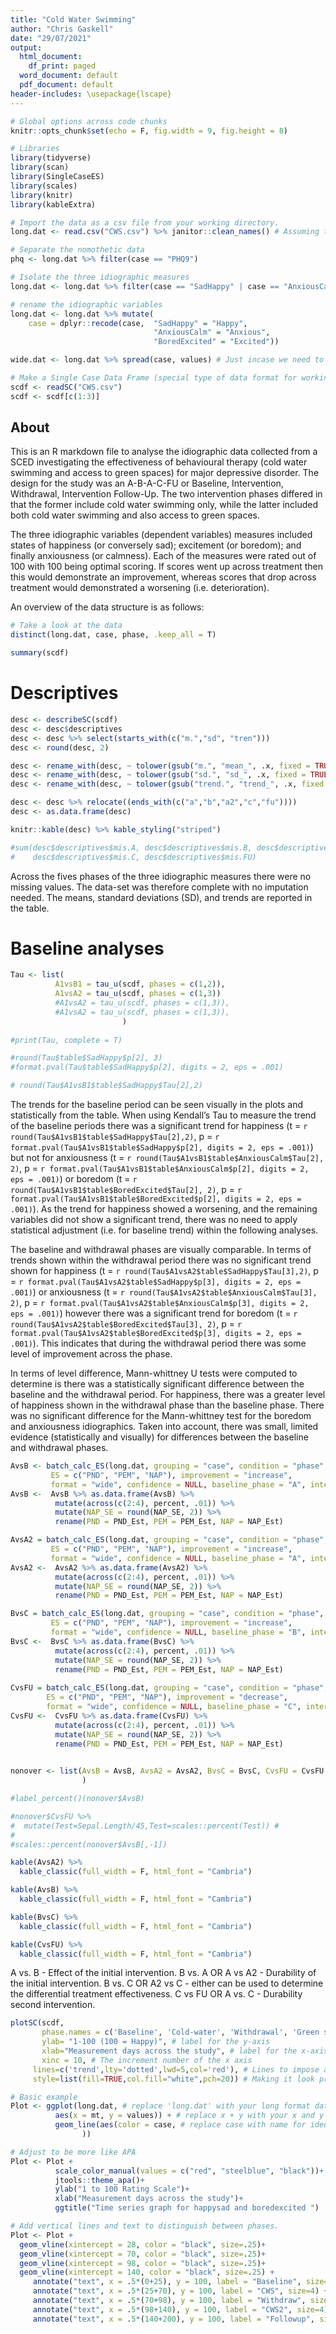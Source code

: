 ```yaml
---
title: "Cold Water Swimming"
author: "Chris Gaskell"
date: "29/07/2021"
output:
  html_document:
    df_print: paged
  word_document: default
  pdf_document: default
header-includes: \usepackage{lscape}
---
```


```r
# Global options across code chunks
knitr::opts_chunk$set(echo = F, fig.width = 9, fig.height = 8)

# Libraries
library(tidyverse)
library(scan)
library(SingleCaseES)
library(scales)
library(knitr)
library(kableExtra)
```

```r
# Import the data as a csv file from your working directory. 
long.dat <- read.csv("CWS.csv") %>% janitor::clean_names() # Assuming that your data is stored in long format.

# Separate the nomothetic data
phq <- long.dat %>% filter(case == "PHQ9")

# Isolate the three idiographic measures
long.dat <- long.dat %>% filter(case == "SadHappy" | case == "AnxiousCalm" | case == "BoredExcited")

# rename the idiographic variables
long.dat <- long.dat %>% mutate(
    case = dplyr::recode(case,  "SadHappy" = "Happy",
                                "AnxiousCalm" = "Anxious",
                                "BoredExcited" = "Excited"))

wide.dat <- long.dat %>% spread(case, values) # Just incase we need to work in wide format.

# Make a Single Case Data Frame (special type of data format for working with data in the 'scan' package).
scdf <- readSC("CWS.csv")
scdf <- scdf[c(1:3)]
```

## About

This is an R markdown file to analyse the idiographic data collected from a SCED investigating the effectiveness of behavioural therapy (cold water swimming and access to green spaces) for major depressive disorder. The design for the study was an A-B-A-C-FU or Baseline, Intervention, Withdrawal, Intervention Follow-Up. The two intervention phases differed in that the former include cold water swimming only, while the latter included both cold water swimming and also access to green spaces. 

The three idiographic variables (dependent variables) measures included states of happiness (or conversely sad); excitement (or boredom); and finally anxiousness (or calmness). Each of the measures were rated out of 100 with 100 being optimal scoring. If scores went up across treatment then this would demonstrate an improvement, whereas scores that drop across treatment would demonstrated a worsening (i.e. deterioration).

An overview of the data structure is as follows: 
```r
# Take a look at the data
distinct(long.dat, case, phase, .keep_all = T)
```

```r
summary(scdf)
```

\newpage

# Descriptives

```r
desc <- describeSC(scdf)
desc <- desc$descriptives
desc <- desc %>% select(starts_with(c("m.","sd", "tren")))
desc <- round(desc, 2)

desc <- rename_with(desc, ~ tolower(gsub("m.", "mean_", .x, fixed = TRUE)))
desc <- rename_with(desc, ~ tolower(gsub("sd.", "sd_", .x, fixed = TRUE)))
desc <- rename_with(desc, ~ tolower(gsub("trend.", "trend_", .x, fixed = TRUE)))

desc <- desc %>% relocate((ends_with(c("a","b","a2","c","fu"))))
desc <- as.data.frame(desc)

knitr::kable(desc) %>% kable_styling("striped")

#sum(desc$descriptives$mis.A, desc$descriptives$mis.B, desc$descriptives$mis.A2,
#    desc$descriptives$mis.C, desc$descriptives$mis.FU)
```

Across the fives phases of the three idiographic measures there were no missing values.
The data-set was therefore complete with no imputation needed.
The means, standard deviations (SD), and trends are reported in the table.



\newpage

# Baseline analyses

```r
Tau <- list(
          A1vsB1 = tau_u(scdf, phases = c(1,2)),
          A1vsA2 = tau_u(scdf, phases = c(1,3))
          #A1vsA2 = tau_u(scdf, phases = c(1,3)),
          #A1vsA2 = tau_u(scdf, phases = c(1,3)),
                         )
          
#print(Tau, complete = T)

#round(Tau$table$SadHappy$p[2], 3)
#format.pval(Tau$table$SadHappy$p[2], digits = 2, eps = .001)

# round(Tau$A1vsB1$table$SadHappy$Tau[2],2)
```

The trends for the baseline period can be seen visually in the plots and statistically from the table.
When using Kendall's Tau to measure the trend of the baseline periods there was a significant trend for
happiness (t = `r round(Tau$A1vsB1$table$SadHappy$Tau[2],2)`, p = `r format.pval(Tau$A1vsB1$table$SadHappy$p[2], digits = 2, eps = .001)`) but not for
anxiousness (t = `r round(Tau$A1vsB1$table$AnxiousCalm$Tau[2], 2)`, p = `r format.pval(Tau$A1vsB1$table$AnxiousCalm$p[2], digits = 2, eps = .001)`) or
boredom (t = `r round(Tau$A1vsB1$table$BoredExcited$Tau[2], 2)`, p = `r format.pval(Tau$A1vsB1$table$BoredExcited$p[2], digits = 2, eps = .001)`).
As the trend for happiness showed a worsening, and the remaining variables did not show a significant trend, there was no need to apply statistical adjustment (i.e. for baseline trend) within the following analyses. 

The baseline and withdrawal phases are visually comparable. In terms of trends shown within the withdrawal period there was no significant trend shown for happiness (t = `r round(Tau$A1vsA2$table$SadHappy$Tau[3],2)`, p = `r format.pval(Tau$A1vsA2$table$SadHappy$p[3], digits = 2, eps = .001)`) or anxiousness (t = `r round(Tau$A1vsA2$table$AnxiousCalm$Tau[3], 2)`, p = `r format.pval(Tau$A1vsA2$table$AnxiousCalm$p[3], digits = 2, eps = .001)`)
however there was a significant trend for boredom (t = `r round(Tau$A1vsA2$table$BoredExcited$Tau[3], 2)`, p = `r format.pval(Tau$A1vsA2$table$BoredExcited$p[3], digits = 2, eps = .001)`). This indicates that during the withdrawal period there was some level of improvement across the phase.

In terms of level difference, Mann-whittney U tests were computed to determine is there was a statistically significant difference between the baseline and the withdrawal period. For happiness, there was a greater level of happiness shown in the withdrawal phase than the baseline phase. There was no significant difference for the Mann-whittney test for the boredom and anxiousness idiographics. Taken into account, there was small, limited evidence (statistically and visually) for differences between the baseline and withdrawal phases. 


```r
AvsB <- batch_calc_ES(long.dat, grouping = "case", condition = "phase", outcome = "values",
         ES = c("PND", "PEM", "NAP"), improvement = "increase",
         format = "wide", confidence = NULL, baseline_phase = "A", intervention_phase = "B")
AvsB <-  AvsB %>% as.data.frame(AvsB) %>% 
          mutate(across(c(2:4), percent, .01)) %>% 
          mutate(NAP_SE = round(NAP_SE, 2)) %>% 
          rename(PND = PND_Est, PEM = PEM_Est, NAP = NAP_Est)

AvsA2 = batch_calc_ES(long.dat, grouping = "case", condition = "phase", outcome = "values",
         ES = c("PND", "PEM", "NAP"), improvement = "increase",
         format = "wide", confidence = NULL, baseline_phase = "A", intervention_phase = "C")
AvsA2 <-  AvsA2 %>% as.data.frame(AvsA2) %>% 
          mutate(across(c(2:4), percent, .01)) %>% 
          mutate(NAP_SE = round(NAP_SE, 2)) %>% 
          rename(PND = PND_Est, PEM = PEM_Est, NAP = NAP_Est)

BvsC = batch_calc_ES(long.dat, grouping = "case", condition = "phase", outcome = "values",
         ES = c("PND", "PEM", "NAP"), improvement = "increase",
         format = "wide", confidence = NULL, baseline_phase = "B", intervention_phase = "C")
BvsC <-  BvsC %>% as.data.frame(BvsC) %>% 
          mutate(across(c(2:4), percent, .01)) %>% 
          mutate(NAP_SE = round(NAP_SE, 2)) %>% 
          rename(PND = PND_Est, PEM = PEM_Est, NAP = NAP_Est)
 
CvsFU = batch_calc_ES(long.dat, grouping = "case", condition = "phase", outcome = "values",
        ES = c("PND", "PEM", "NAP"), improvement = "decrease",
        format = "wide", confidence = NULL, baseline_phase = "C", intervention_phase = "FU")
CvsFU <-  CvsFU %>% as.data.frame(CvsFU) %>% 
          mutate(across(c(2:4), percent, .01)) %>% 
          mutate(NAP_SE = round(NAP_SE, 2)) %>% 
          rename(PND = PND_Est, PEM = PEM_Est, NAP = NAP_Est)                 
 

nonover <- list(AvsB = AvsB, AvsA2 = AvsA2, BvsC = BvsC, CvsFU = CvsFU
                )

#label_percent()(nonover$AvsB)

#nonover$CvsFU %>% 
#  mutate(Test=Sepal.Length/45,Test=scales::percent(Test)) #
#
#scales::percent(nonover$AvsB[,-1])

```


```r
kable(AvsA2) %>%
  kable_classic(full_width = F, html_font = "Cambria")

kable(AvsB) %>%
  kable_classic(full_width = F, html_font = "Cambria")

kable(BvsC) %>%
  kable_classic(full_width = F, html_font = "Cambria")

kable(CvsFU) %>%
  kable_classic(full_width = F, html_font = "Cambria")
```


A vs. B - Effect of the initial intervention.
B vs. A     OR    A vs A2 - Durability of the initial intervention.
B vs. C     OR    A2 vs C - either can be used to determine the differential treatment effectiveness.
C vs FU     OR    A vs. C - Durability second intervention.

\newpage

```r
plotSC(scdf,
       phase.names = c('Baseline', 'Cold-water', 'Withdrawal', 'Green spaces', 'Follow-up'),
       ylab= "1-100 (100 = Happy)", # label for the y-axis
       xlab="Measurement days across the study", # label for the x-axis
       xinc = 10, # The increment number of the x axis
     lines=c('trend',lty='dotted',lwd=5,col='red'), # Lines to impose and styling.
     style=list(fill=TRUE,col.fill="white",pch=20)) # Making it look pretty.
```

```r
# Basic example
Plot <- ggplot(long.dat, # replace 'long.dat' with your long format data frame.
          aes(x = mt, y = values)) + # replace x + y with your x and y variables.
          geom_line(aes(color = case, # replace case with name for ideographic measure column.
                )) 
```

```r
# Adjust to be more like APA
Plot <- Plot +
          scale_color_manual(values = c("red", "steelblue", "black"))+
          jtools::theme_apa()+
          ylab("1 to 100 Rating Scale")+
          xlab("Measurement days across the study")+
          ggtitle("Time series graph for happysad and boredexcited ")
```


```r
# Add vertical lines and text to distinguish between phases.
Plot <- Plot +
  geom_vline(xintercept = 28, color = "black", size=.25)+
  geom_vline(xintercept = 70, color = "black", size=.25)+
  geom_vline(xintercept = 98, color = "black", size=.25)+
  geom_vline(xintercept = 140, color = "black", size=.25) +
     annotate("text", x = .5*(0+25), y = 100, label = "Baseline", size=4) +
     annotate("text", x = .5*(25+70), y = 100, label = "CWS", size=4) +
     annotate("text", x = .5*(70+98), y = 100, label = "Withdraw", size=4) +
     annotate("text", x = .5*(98+140), y = 100, label = "CWS2", size=4) +
     annotate("text", x = .5*(140+200), y = 100, label = "Followup", size=4)
```

\newpage
\newpage

\begin{landscape}

```r
Plot
```

\end{landscape}





